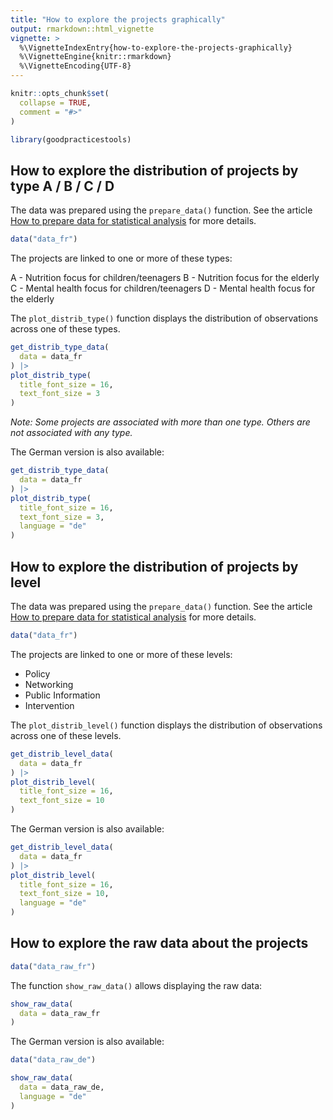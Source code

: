 ```yaml
---
title: "How to explore the projects graphically"
output: rmarkdown::html_vignette
vignette: >
  %\VignetteIndexEntry{how-to-explore-the-projects-graphically}
  %\VignetteEngine{knitr::rmarkdown}
  %\VignetteEncoding{UTF-8}
---
```


```r
knitr::opts_chunk$set(
  collapse = TRUE,
  comment = "#>"
)
```

```r
library(goodpracticestools)
```

## How to explore the distribution of projects by type A / B / C / D

The data was prepared using the `prepare_data()` function. See the article [How to prepare data for statistical analysis](https://promotionsante.github.io/goodpracticestools/articles/how-to-prepare-data-for-statistical-analysis.html) for more details.

```r
data("data_fr")
```

The projects are linked to one or more of these types:

A - Nutrition focus for children/teenagers
B - Nutrition focus for the elderly
C - Mental health focus for children/teenagers
D - Mental health focus for the elderly

The `plot_distrib_type()` function displays the distribution of observations across one of these types.

```r
get_distrib_type_data(
  data = data_fr
) |>
plot_distrib_type(
  title_font_size = 16, 
  text_font_size = 3
)
```

*Note: Some projects are associated with more than one type. Others are not associated with any type.*

The German version is also available:

```r
get_distrib_type_data(
  data = data_fr
) |>
plot_distrib_type(
  title_font_size = 16, 
  text_font_size = 3, 
  language = "de"
)
```

## How to explore the distribution of projects by level

The data was prepared using the `prepare_data()` function. See the article [How to prepare data for statistical analysis](https://promotionsante.github.io/goodpracticestools/articles/how-to-prepare-data-for-statistical-analysis.html) for more details.

```r
data("data_fr")
```

The projects are linked to one or more of these levels:

- Policy
- Networking
- Public Information
- Intervention

The `plot_distrib_level()` function displays the distribution of observations across one of these levels.

```r
get_distrib_level_data(
  data = data_fr
) |>
plot_distrib_level(
  title_font_size = 16, 
  text_font_size = 10
)
```

The German version is also available:

```r
get_distrib_level_data(
  data = data_fr
) |>
plot_distrib_level(
  title_font_size = 16, 
  text_font_size = 10, 
  language = "de"
)
```

## How to explore the raw data about the projects

```r
data("data_raw_fr")
```

The function `show_raw_data()` allows displaying the raw data:

```r
show_raw_data(
  data = data_raw_fr
)
```

The German version is also available:

```r
data("data_raw_de")
```

```r
show_raw_data(
  data = data_raw_de, 
  language = "de"
)
```
